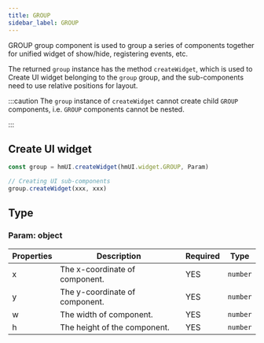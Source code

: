 ```yaml
---
title: GROUP
sidebar_label: GROUP
---
```


GROUP group component is used to group a series of components together for unified widget of show/hide, registering events, etc.

The returned `group` instance has the method `createWidget`, which is used to Create UI widget belonging to the `group` group, and the sub-components need to use relative positions for layout.

:::caution
The `group` instance of `createWidget` cannot create child `GROUP` components, i.e. `GROUP` components cannot be nested.
<!-- 2. GROUP cannot be used in [SecondaryWidget](../../newAPI/global/SecondaryWidget.mdx) and [Shorcut cards](../../newAPI/global/AppWidget.mdx) -->
:::

## Create UI widget

```js
const group = hmUI.createWidget(hmUI.widget.GROUP, Param)

// Creating UI sub-components
group.createWidget(xxx, xxx)
```

## Type

### Param: object

| Properties |            Description           | Required | Type |
| --------- | --------------------------------- | -------- | -------- |
|     x     | The x-coordinate of component.    | YES | `number` |
|     y     | The y-coordinate of component.    | YES | `number` |
|     w     | The width of component.           | YES | `number` |
|     h     | The height of the component.      | YES | `number` |
